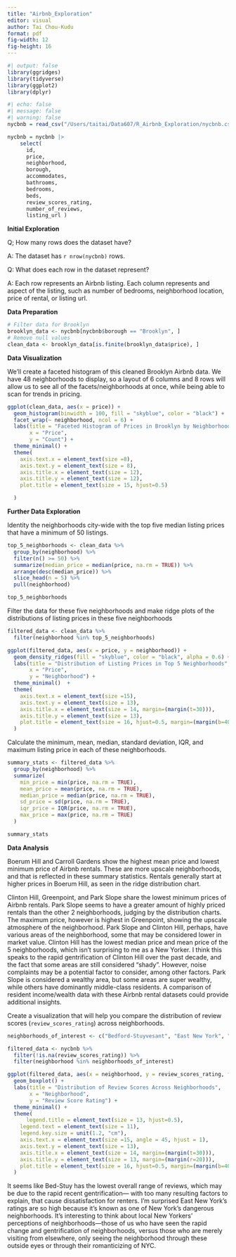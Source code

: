 ```yaml
---
title: "Airbnb_Exploration"
editor: visual
author: Tai Chou-Kudu
format: pdf
fig-width: 12
fig-height: 16
---
```


```r
#| output: false
library(ggridges)
library(tidyverse)
library(ggplot2)
library(dplyr)
```

```r
#| echo: false
#| message: false
#| warning: false
nycbnb = read_csv("/Users/taitai/Data607/R_Airbnb_Exploration/nycbnb.csv")
```

```r
nycbnb = nycbnb |> 
    select(
      id, 
      price, 
      neighborhood,
      borough,
      accommodates, 
      bathrooms, 
      bedrooms, 
      beds, 
      review_scores_rating, 
      number_of_reviews, 
      listing_url )
```

**Initial Exploration**

Q; How many rows does the dataset have?

A: The dataset has `r nrow(nycbnb)` rows.

Q: What does each row in the dataset represent?

A: Each row represents an Airbnb listing. Each column represents and aspect of the listing, such as number of bedrooms, neighborhood location, price of rental, or listing url.

**Data Preparation**

```r

# Filter data for Brooklyn
brooklyn_data <- nycbnb[nycbnb$borough == "Brooklyn", ]
# Remove null values
clean_data <- brooklyn_data[is.finite(brooklyn_data$price), ]

```

**Data Visualization**

We'll create a faceted histogram of this cleaned Brooklyn Airbnb data. We have 48 neighborhoods to display, so a layout of 6 columns and 8 rows will allow us to see all of the facets/neighborhoods at once, while being able to scan for trends in pricing.

```r

ggplot(clean_data, aes(x = price)) +
  geom_histogram(binwidth = 100, fill = "skyblue", color = "black") +
  facet_wrap(~ neighborhood, ncol = 6) +  
  labs(title = "Faceted Histogram of Prices in Brooklyn by Neighborhood", 
       x = "Price", 
       y = "Count") +
  theme_minimal() +
  theme(
    axis.text.x = element_text(size =8),   
    axis.text.y = element_text(size = 8),  
    axis.title.x = element_text(size = 12),
    axis.title.y = element_text(size = 12), 
    plot.title = element_text(size = 15, hjust=0.5) 

  )
```

**Further Data Exploration**

Identity the neighborhoods city-wide with the top five median listing prices that have a minimum of 50 listings.

```r
top_5_neighborhoods <- clean_data %>%
  group_by(neighborhood) %>%
  filter(n() >= 50) %>%  
  summarize(median_price = median(price, na.rm = TRUE)) %>% 
  arrange(desc(median_price)) %>%  
  slice_head(n = 5) %>%   
  pull(neighborhood)  

top_5_neighborhoods

```

Filter the data for these five neighborhoods and make ridge plots of the distributions of listing prices in these five neighborhoods

```r
filtered_data <- clean_data %>%
  filter(neighborhood %in% top_5_neighborhoods)

```

```r
ggplot(filtered_data, aes(x = price, y = neighborhood)) +
  geom_density_ridges(fill = "skyblue", color = "black", alpha = 0.6) +
  labs(title = "Distribution of Listing Prices in Top 5 Neighborhoods",
       x = "Price",
       y = "Neighborhood") +
  theme_minimal()  +
  theme(
    axis.text.x = element_text(size =15),   
    axis.text.y = element_text(size = 13),  
    axis.title.x = element_text(size = 14, margin=(margin(t=30))),
    axis.title.y = element_text(size = 13), 
    plot.title = element_text(size = 16, hjust=0.5, margin=(margin(b=40)))
  )
```

Calculate the minimum, mean, median, standard deviation, IQR, and maximum listing price in each of these neighborhoods.

```r

summary_stats <- filtered_data %>%
  group_by(neighborhood) %>%
  summarize(
    min_price = min(price, na.rm = TRUE),
    mean_price = mean(price, na.rm = TRUE),
    median_price = median(price, na.rm = TRUE),
    sd_price = sd(price, na.rm = TRUE),
    iqr_price = IQR(price, na.rm = TRUE),
    max_price = max(price, na.rm = TRUE)
  )

summary_stats

```

**Data Analysis**

Boerum Hill and Carroll Gardens show the highest mean price and lowest minimum price of Airbnb rentals. These are more upscale neighborhoods, and that is reflected in these summary statistics. Rentals generally start at higher prices in Boerum Hill, as seen in the ridge distribution chart.

Clinton Hill, Greenpoint, and Park Slope share the lowest minimum prices of Airbnb rentals. Park Slope seems to have a greater amount of highly priced rentals than the other 2 neighborhoods, judging by the distribution charts. The maximum price, however is highest in Greenpoint, showing the upscale atmosphere of the neighborhood. Park Slope and Clinton Hill, perhaps, have various areas of the neighborhood, some that may be considered lower in market value. Clinton Hill has the lowest median price and mean price of the 5 neighborhoods, which isn't surprising to me as a New Yorker. I think this speaks to the rapid gentrification of Clinton Hill over the past decade, and the fact that some areas are still considered "shady". However, noise complaints may be a potential factor to consider, among other factors. Park Slope is considered a wealthy area, but some areas are super wealthy, while others have dominantly middle-class residents. A comparison of resident income/wealth data with these Airbnb rental datasets could provide additional insights.

Create a visualization that will help you compare the distribution of review scores (`review_scores_rating`) across neighborhoods.

```r
neighborhoods_of_interest <- c("Bedford-Stuyvesant", "East New York", "Crown Heights", "Flatbush", "Sunset Park")

filtered_data <- nycbnb %>%
  filter(!is.na(review_scores_rating)) %>%
  filter(neighborhood %in% neighborhoods_of_interest)

```

```r
ggplot(filtered_data, aes(x = neighborhood, y = review_scores_rating, fill = neighborhood)) +
  geom_boxplot() +
  labs(title = "Distribution of Review Scores Across Neighborhoods",
       x = "Neighborhood",
       y = "Review Score Rating") +
  theme_minimal() +
  theme(
      legend.title = element_text(size = 13, hjust=0.5),  
    legend.text = element_text(size = 11),      
    legend.key.size = unit(1.2, "cm"),          
    axis.text.x = element_text(size =15, angle = 45, hjust = 1),   
    axis.text.y = element_text(size = 13),  
    axis.title.x = element_text(size = 14, margin=(margin(t=30))),
    axis.title.y = element_text(size = 13, margin=(margin(r=20))), 
    plot.title = element_text(size = 16, hjust=0.5, margin=(margin(b=40)))
  )
```

It seems like Bed-Stuy has the lowest overall range of reviews, which may be due to the rapid recent gentrification— with too many resulting factors to explain, that cause dissatisfaction for renters. I'm surprised East New York's ratings are so high because it's known as one of New York's dangerous neighborhoods. It's interesting to think about local New Yorkers' perceptions of neighborhoods—those of us who have seen the rapid change and gentrification of neighborhoods, versus those who are merely visiting from elsewhere, only seeing the neighborhood through these outside eyes or through their romanticizing of NYC.
